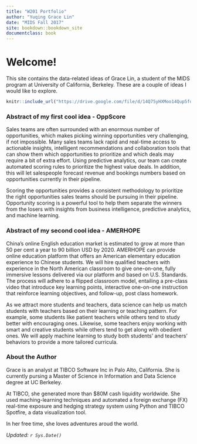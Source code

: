 ```yaml
---
title: "W201 Portfolio"
author: "Yuqing Grace Lin"
date: "MIDS Fall 2017"
site: bookdown::bookdown_site
documentclass: book
---
```


# Welcome! {-}

This site contains the data-related ideas of Grace Lin, a student of the MIDS program at University of California, Berkeley. These are a couple of ideas I would like to explore. 

<!-- Below this line is just examples of how you can embed video from Google Drive. First you have to enable sharing, then just get the object ID which is that long string between d/ and /preview and will also be appended to any sharing link you generate for your video. -->
<p>
```r
knitr::include_url("https://drive.google.com/file/d/14Q75yHXMoo14Qup5fdgHgNdhLzVXv2fV/preview")
```

### Abstract of my first cool idea - OppScore {-}

Sales teams are often surrounded with an enormous number of opportunities, which makes picking winning opportunities very challenging, if not impossible. Many sales teams lack rapid and real-time access to actionable insights, intelligent recommendations and collaboration tools that can show them which opportunities to prioritize and which deals may require a bit of extra effort. Using predictive analytics, our team can create automated scoring rules to prioritize the highest value deals. In addition, this will let salespeople forecast revenue and bookings numbers based on opportunities currently in their pipeline. 

Scoring the opportunities provides a consistent methodology to prioritize the right opportunities sales teams should be pursuing in their pipeline. Opportunity scoring is a powerful tool to help them separate the winners from the losers with insights from business intelligence, predictive analytics, and machine learning.

### Abstract of my second cool idea - AMERHOPE {-}

China’s online English education market is estimated to grow at more than 50 per cent a year to 90 billion USD by 2020. AMERHOPE can provide online education platform that offers an American elementary education experience to Chinese students. We will hire qualified teachers with experience in the North American classroom to give one-on-one, fully immersive lessons delivered via our platform and based on U.S. Standards. The process will adhere to a flipped classroom model, entailing a pre-class video that introduce key learning points, interactive one-on-one instruction that reinforce learning objectives, and follow-up, post class homework. 

As we attract more students and teachers, data science can help us match students with teachers based on their learning or teaching pattern. For example, some students like patient teachers while others tend to study better with encouraging ones. Likewise, some teachers enjoy working with smart and creative students while others tend to get along with obedient ones. We will apply machine learning to study both students' and teachers' behaviors to provide a more tailored curricula.
  
### About the Author {-}
Grace is an analyst at TIBCO Software Inc in Palo Alto, California. She is currently pursing a Master of Science in Information and Data Science degree at UC Berkeley.

At TIBCO, she generated more than $80M cash liquidity worldwide. She used maching-learning techniques and automated a foreign exchange (FX) real-time exposure and hedging strategy system using Python and TIBCO Spotfire, a data visualization tool. 

In her free time, she loves adventures aroud the world. 


*Updated: `r Sys.Date()`*
